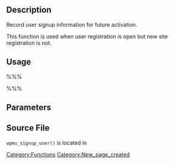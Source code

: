 == Description ==

Record user signup information for future activation.

This function is used when user registration is open but new site registration is not.

== Usage ==

%%%<?php wpmu_signup_user( $user, $user_email, $meta ); ?>%%%

== Parameters ==

{{Parameter|$user|string|The user's requested login name.|required}}

{{Parameter|$user_email|string|The user's email address.|required}}

{{Parameter|$meta|array|By default, this is an empty array.|optional|empty string}}

== Source File ==

<tt>wpmu_signup_user()</tt> is located in {{Trac|wp-includes/ms-functions.php}}

[[Category:Functions]]

[[Category:New_page_created]]
